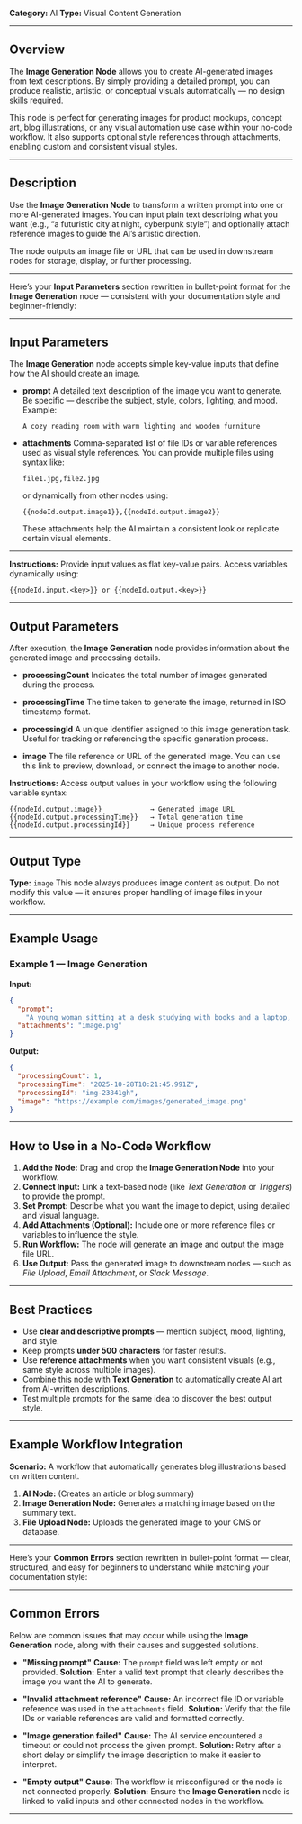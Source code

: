 **Category:** AI
**Type:** Visual Content Generation

---

## Overview

The **Image Generation Node** allows you to create AI-generated images from text descriptions. By simply providing a detailed prompt, you can produce realistic, artistic, or conceptual visuals automatically — no design skills required.

This node is perfect for generating images for product mockups, concept art, blog illustrations, or any visual automation use case within your no-code workflow. It also supports optional style references through attachments, enabling custom and consistent visual styles.

---

## Description

Use the **Image Generation Node** to transform a written prompt into one or more AI-generated images.
You can input plain text describing what you want (e.g., “a futuristic city at night, cyberpunk style”) and optionally attach reference images to guide the AI’s artistic direction.

The node outputs an image file or URL that can be used in downstream nodes for storage, display, or further processing.

---

Here’s your **Input Parameters** section rewritten in bullet-point format for the **Image Generation** node — consistent with your documentation style and beginner-friendly:

---

## Input Parameters

The **Image Generation** node accepts simple key-value inputs that define how the AI should create an image.

* **prompt** 
  A detailed text description of the image you want to generate.
  Be specific — describe the subject, style, colors, lighting, and mood.
  Example:

  ```
  A cozy reading room with warm lighting and wooden furniture
  ```

* **attachments** 
  Comma-separated list of file IDs or variable references used as visual style references.
  You can provide multiple files using syntax like:

  ```
  file1.jpg,file2.jpg
  ```

  or dynamically from other nodes using:

  ```
  {{nodeId.output.image1}},{{nodeId.output.image2}}
  ```

  These attachments help the AI maintain a consistent look or replicate certain visual elements.

---


**Instructions:**
Provide input values as flat key-value pairs. Access variables dynamically using:

```
{{nodeId.input.<key>}} or {{nodeId.output.<key>}}
```

---

## Output Parameters

After execution, the **Image Generation** node provides information about the generated image and processing details.

* **processingCount** 
  Indicates the total number of images generated during the process.

* **processingTime** 
  The time taken to generate the image, returned in ISO timestamp format.

* **processingId** 
  A unique identifier assigned to this image generation task.
  Useful for tracking or referencing the specific generation process.

* **image** 
  The file reference or URL of the generated image.
  You can use this link to preview, download, or connect the image to another node.

**Instructions:**
Access output values in your workflow using the following variable syntax:

```
{{nodeId.output.image}}            → Generated image URL
{{nodeId.output.processingTime}}   → Total generation time
{{nodeId.output.processingId}}     → Unique process reference
```

---

## Output Type

**Type:** `image`
This node always produces image content as output. Do not modify this value — it ensures proper handling of image files in your workflow.

---

## Example Usage

### Example 1 — Image Generation

**Input:**

```json
{
  "prompt": 
    "A young woman sitting at a desk studying with books and a laptop, focused and surrounded by soft natural light from a nearby window, realistic style, calm and productive atmosphere.",
  "attachments": "image.png"
}
```

**Output:**

```json
{
  "processingCount": 1,
  "processingTime": "2025-10-28T10:21:45.991Z",
  "processingId": "img-23841gh",
  "image": "https://example.com/images/generated_image.png"
}
```

---

## How to Use in a No-Code Workflow

1. **Add the Node:** Drag and drop the **Image Generation Node** into your workflow.
2. **Connect Input:** Link a text-based node (like *Text Generation* or *Triggers*) to provide the prompt.
3. **Set Prompt:** Describe what you want the image to depict, using detailed and visual language.
4. **Add Attachments (Optional):** Include one or more reference files or variables to influence the style.
5. **Run Workflow:** The node will generate an image and output the image file URL.
6. **Use Output:** Pass the generated image to downstream nodes — such as *File Upload*, *Email Attachment*, or *Slack Message*.

---

## Best Practices

* Use **clear and descriptive prompts** — mention subject, mood, lighting, and style.
* Keep prompts **under 500 characters** for faster results.
* Use **reference attachments** when you want consistent visuals (e.g., same style across multiple images).
* Combine this node with **Text Generation** to automatically create AI art from AI-written descriptions.
* Test multiple prompts for the same idea to discover the best output style.

---

## Example Workflow Integration

**Scenario:**
A workflow that automatically generates blog illustrations based on written content.

1. **AI Node:** (Creates an article or blog summary)
2. **Image Generation Node:** Generates a matching image based on the summary text.
3. **File Upload Node:** Uploads the generated image to your CMS or database.

---

Here’s your **Common Errors** section rewritten in bullet-point format — clear, structured, and easy for beginners to understand while matching your documentation style:

---

## Common Errors

Below are common issues that may occur while using the **Image Generation** node, along with their causes and suggested solutions.

* **"Missing prompt"**
  **Cause:** The `prompt` field was left empty or not provided.
  **Solution:** Enter a valid text prompt that clearly describes the image you want the AI to generate.

* **"Invalid attachment reference"**
  **Cause:** An incorrect file ID or variable reference was used in the `attachments` field.
  **Solution:** Verify that the file IDs or variable references are valid and formatted correctly.

* **"Image generation failed"**
  **Cause:** The AI service encountered a timeout or could not process the given prompt.
  **Solution:** Retry after a short delay or simplify the image description to make it easier to interpret.

* **"Empty output"**
  **Cause:** The workflow is misconfigured or the node is not connected properly.
  **Solution:** Ensure the **Image Generation** node is linked to valid inputs and other connected nodes in the workflow.

---

